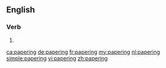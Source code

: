 ==English==

===Verb===
{{head|en}}

# {{present participle of|paper}}

[[ca:papering]]
[[de:papering]]
[[fr:papering]]
[[my:papering]]
[[nl:papering]]
[[simple:papering]]
[[vi:papering]]
[[zh:papering]]